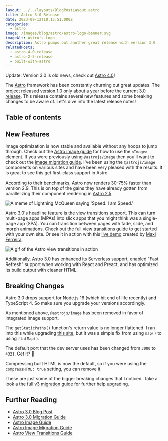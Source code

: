 ```yaml
---
layout: ../../layouts/BlogPostLayout.astro
title: Astro 3.0 Release
date: 2023-09-12T10:15:51.000Z
categories:
  - astro
image: /images/blog/astro/astro-logo-banner.svg
imageAlt: Astro's Logo
description: Astro pumps out another great release with version 3.0
relatedPosts:
  - astro-4-0-release
  - astro-2-5-release
  - built-with-astro
---
```

Update: Version 3.0 is old news, check out [Astro 4.0](../astro-4-0-release/)!

The [Astro](https://astro.build/) framework has been constantly churning out great updates.
The project released [version 1.0](../astro-1-0-release/) only about a year before
the current [3.0 release](https://astro.build/blog/astro-3/). This release
contains several new features and some breaking changes to be aware of. Let's
dive into the latest release notes!

## Table of contents

## New Features

Image optimization is now stable and available without any hoops to jump through.
Check out the [Astro image guide](https://docs.astro.build/en/guides/images/)
for how to use the `<Image>` element. If you were previously using `@astrojs/image`
then you'll want to check out the [image migration guide](https://docs.astro.build/en/guides/images/#upgrade-to-v30-from-v2x). I've been using the `@astrojs/image` components on
various sites and have been very pleased with the results. It is great to see this
get first-class support in Astro.

According to their benchmarks, Astro now renders 30-75% faster than version 2.9.
This is on top of the gains they have already gotten from parallelizing their
component rendering in [Astro 2.5](../astro-2-5-release/).

<img src="/images/blog/memes/i-am-speed.webp" alt="A meme of Lightning McQueen saying 'Speed. I am Speed.'" />

Astro 3.0's headline feature is the view transitions support. This can turn multi-page
apps (MPAs) into slick apps that you might think was a single-page app (SPA). You can
transition between pages with fade, slide, and morph animations. Check out the full
[view transitions guide](https://docs.astro.build/en/guides/view-transitions/) to
get started with your own site. Or see it in action with this [live demo](https://astro-records.pages.dev/) created by [Maxi Ferreira](https://twitter.com/charca).

<img src="/images/blog/astro/astro-3-0-view-transitions.gif" alt="A gif of the Astro view transitions in action" />

Additionally, Astro 3.0 has enhanced its Serverless support, enabled "Fast Refresh"
support when working with React and Preact, and has optimized its build output
with cleaner HTML.

<RandomSupport />

## Breaking Changes

Astro 3.0 drops support for Node.js 16 (which hit end of life recently) and TypeScript
4. So make sure you upgrade your versions accordingly.

As mentioned above, `@astrojs/image` has been removed in favor of integrated image support.

The `getStaticPaths()` function's return value is no longer flattened. I ran into this
while upgrading [this site](../built-with-astro/), but it was a simple fix from using
`map()` to using `flatMap()`.

The default port that the dev server uses has been changed from `3000` to `4321`.
Get it? 🚀

Compressing built HTML is now the default, so if you were using the `compressHTML: true`
setting, you can remove it.

These are just some of the bigger breaking changes that I noticed. Take a look a
the full [v3 migration guide](https://docs.astro.build/en/guides/upgrade-to/v3/)
for further help upgrading.

## Further Reading

- [Astro 3.0 Blog Post](https://astro.build/blog/astro-3/)
- [Astro 3.0 Migration Guide](https://docs.astro.build/en/guides/upgrade-to/v3/)
- [Astro Image Guide](https://docs.astro.build/en/guides/images/)
- [Astro Image Migration Guide](https://docs.astro.build/en/guides/images/#upgrade-to-v30-from-v2x)
- [Astro View Transitions Guide](https://docs.astro.build/en/guides/view-transitions/)
